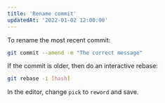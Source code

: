 ```yaml
---
title: 'Rename commit'
updatedAt: '2022-01-02 12:00:00'
---
```


To rename the most recent commit:

```bash
git commit --amend -m "The correct message"
```

If the commit is older, then do an interactive rebase:

```bash
git rebase -i [hash]
```

In the editor, change `pick` to `reword` and save.
